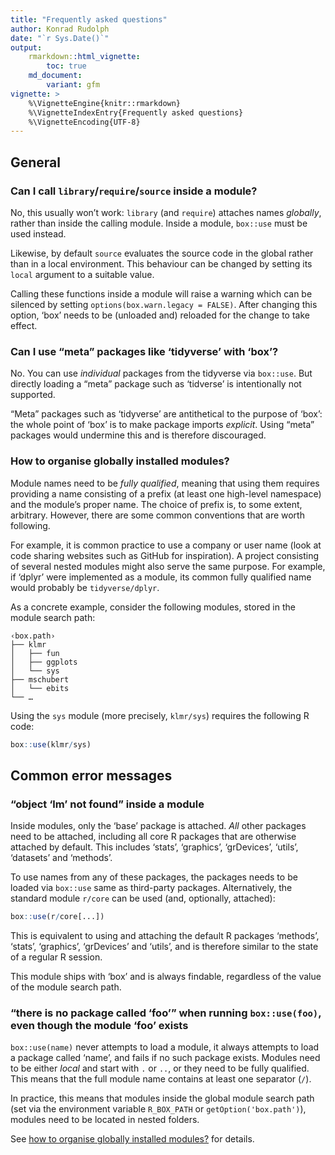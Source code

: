 ```yaml
---
title: "Frequently asked questions"
author: Konrad Rudolph
date: "`r Sys.Date()`"
output:
    rmarkdown::html_vignette:
        toc: true
    md_document:
        variant: gfm
vignette: >
    %\VignetteEngine{knitr::rmarkdown}
    %\VignetteIndexEntry{Frequently asked questions}
    %\VignetteEncoding{UTF-8}
---
```


## General

### Can I call `library`/`require`/`source` inside a module?

No, this usually won’t work: `library` (and `require`) attaches names
*globally*, rather than inside the calling module. Inside a module,
`box::use` must be used instead.

Likewise, by default `source` evaluates the source code in the global
rather than in a local environment. This behaviour can be changed by
setting its `local` argument to a suitable value.

Calling these functions inside a module will raise a warning which can
be silenced by setting `options(box.warn.legacy = FALSE)`. After
changing this option, ‘box’ needs to be (unloaded and) reloaded for the
change to take effect.

### Can I use “meta” packages like ‘tidyverse’ with ‘box’?

No. You can use *individual* packages from the tidyverse via `box::use`.
But directly loading a “meta” package such as ‘tidverse’ is
intentionally not supported.

“Meta” packages such as ‘tidyverse’ are antithetical to the purpose of
‘box’: the whole point of ‘box’ is to make package imports *explicit*.
Using “meta” packages would undermine this and is therefore discouraged.

### How to organise globally installed modules?

Module names need to be *fully qualified*, meaning that using them
requires providing a name consisting of a prefix (at least one
high-level namespace) and the module’s proper name. The choice of prefix
is, to some extent, arbitrary. However, there are some common
conventions that are worth following.

For example, it is common practice to use a company or user name (look
at code sharing websites such as GitHub for inspiration). A project
consisting of several nested modules might also serve the same purpose.
For example, if ‘dplyr’ were implemented as a module, its common fully
qualified name would probably be `tidyverse/dplyr`.

As a concrete example, consider the following modules, stored in the
module search path:

    ‹box.path›
    ├── klmr
    │   ├── fun
    │   ├── ggplots
    │   └── sys
    ├── mschubert
    │   └── ebits
    └── …

Using the `sys` module (more precisely, `klmr/sys`) requires the
following R code:

```r
box::use(klmr/sys)
```

## Common error messages

### “object ‘lm’ not found” inside a module

Inside modules, only the ‘base’ package is attached. *All* other
packages need to be attached, including all core R packages that are
otherwise attached by default. This includes ‘stats’, ‘graphics’,
‘grDevices’, ‘utils’, ‘datasets’ and ‘methods’.

To use names from any of these packages, the packages needs to be loaded
via `box::use` same as third-party packages. Alternatively, the standard
module `r/core` can be used (and, optionally, attached):

```r
box::use(r/core[...])
```

This is equivalent to using and attaching the default R packages
‘methods’, ‘stats’, ‘graphics’, ‘grDevices’ and ‘utils’, and is
therefore similar to the state of a regular R session.

This module ships with ‘box’ and is always findable, regardless of the
value of the module search path.

### “there is no package called ‘foo’” when running `box::use(foo)`, even though the module ‘foo’ exists

`box::use(name)` never attempts to load a module, it always attempts to
load a package called ‘name’, and fails if no such package exists.
Modules need to be either *local* and start with `.` or `..`, or they
need to be fully qualified. This means that the full module name
contains at least one separator (`/`).

In practice, this means that modules inside the global module search
path (set via the environment variable `R_BOX_PATH` or
`getOption('box.path')`), modules need to be located in nested folders.

See [how to organise globally installed
modules?](#how-to-organise-globally-installed-modules-) for details.
